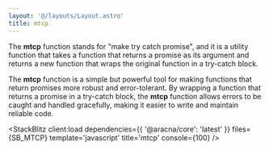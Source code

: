 ```yaml
---
layout: '@/layouts/Layout.astro'
title: mtcp
---
```



The **mtcp** function stands for "make try catch promise", and it is a utility function that takes a function that returns a promise as its argument and returns a new function that wraps the original function in a try-catch block.

The **mtcp** function is a simple but powerful tool for making functions that return promises more robust and error-tolerant. By wrapping a function that returns a promise in a try-catch block, the **mtcp** function allows errors to be caught and handled gracefully, making it easier to write and maintain reliable code.

<StackBlitz
  client:load
  dependencies={{ '@aracna/core': 'latest' }}
  files={SB_MTCP}
  template='javascript'
  title='mtcp'
  console={100}
/>
